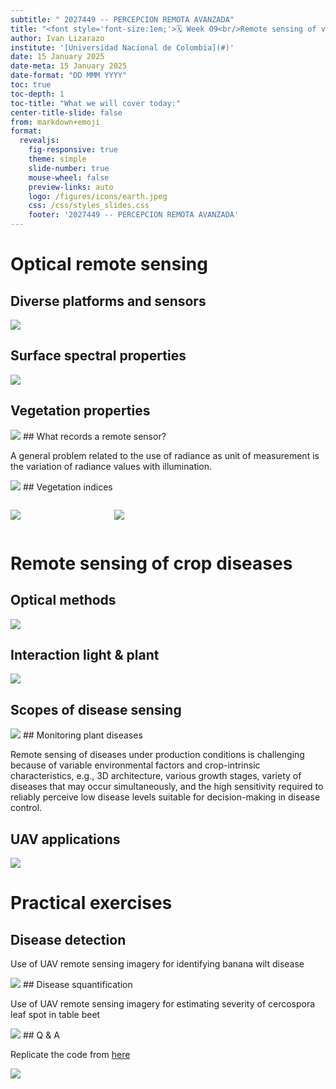 ```yaml
---
subtitle: " 2027449 -- PERCEPCION REMOTA AVANZADA"
title: "<font style='font-size:1em;'>🗓️ Week 09<br/>Remote sensing of vegetation</font>"
author: Ivan Lizarazo
institute: '[Universidad Nacional de Colombia](#)'
date: 15 January 2025
date-meta: 15 January 2025
date-format: "DD MMM YYYY"
toc: true
toc-depth: 1
toc-title: "What we will cover today:"
center-title-slide: false
from: markdown+emoji
format:
  revealjs: 
    fig-responsive: true
    theme: simple
    slide-number: true
    mouse-wheel: false
    preview-links: auto
    logo: /figures/icons/earth.jpeg
    css: /css/styles_slides.css
    footer: '2027449 -- PERCEPCION REMOTA AVANZADA'
---
```


# Optical remote sensing


## Diverse platforms and sensors

![](figures/optical1.png)

## Surface spectral properties

![](figures/optical2.png)

## Vegetation properties

![](figures/spectral1.png)
## What records a remote sensor?

A general problem related to the use of radiance as unit of measurement is the variation of radiance values with illumination.

![](figures/spectral2.png)
## Vegetation indices

:::: {.columns}

::: {.column width="30%"}

![](figures/ndvi1.png)
:::

::: {.column width="70%"}

![](figures/ndvi2.png)
:::

::::

# Remote sensing of crop diseases


## Optical methods

![](figures/diseases1.png)

## Interaction light & plant

![](figures/diseases2.png)

## Scopes of disease sensing

![](figures/diseases3.png)
## Monitoring plant diseases

Remote sensing of diseases under production conditions is challenging because of variable environmental factors and crop-intrinsic characteristics, e.g., 3D architecture, various growth stages, variety of diseases that may occur simultaneously, and the high sensitivity required to reliably perceive low disease levels suitable for decision-making in disease control. 

## UAV applications

![](figures/diseases4.png)

# Practical exercises

## Disease detection

Use of UAV remote sensing imagery for identifying banana wilt disease

![](figures/banana.png)
## Disease squantification

Use of UAV remote sensing imagery for estimating severity of cercospora leaf spot in table beet

![](figures/beet.png)
## Q & A

Replicate the code from [here](https://r4pde.net/data-remote-sensing)

![](figures/qa.png)